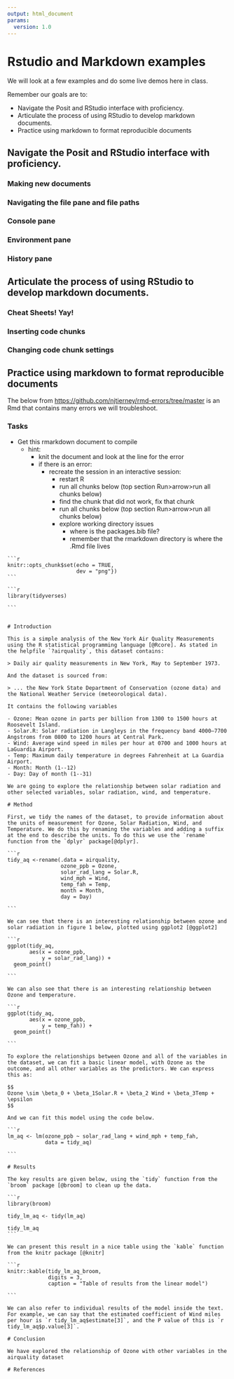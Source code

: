 ```yaml
---
output: html_document
params:
  version: 1.0
---
```


# Rstudio and Markdown examples {-}

We will look at a few examples and do some live demos here in class.

Remember our goals are to:

- Navigate the Posit and RStudio interface with proficiency.
- Articulate the process of using RStudio to develop markdown documents.
- Practice using markdown to format reproducible documents

## Navigate the Posit and RStudio interface with proficiency.

### Making new documents

### Navigating the file pane and file paths

### Console pane

### Environment pane

### History pane

## Articulate the process of using RStudio to develop markdown documents.

### Cheat Sheets! Yay!

### Inserting code chunks



### Changing code chunk settings



## Practice using markdown to format reproducible documents

The below from <https://github.com/njtierney/rmd-errors/tree/master> is an Rmd that contains many errors we will troubleshoot. 

### Tasks

- Get this rmarkdown document to compile
  - hint:
    - knit the document and look at the line for the error
    - if there is an error:
       - recreate the session in an interactive session:
          - restart R
          - run all chunks below (top section Run>arrow>run all chunks below)
          - find the chunk that did not work, fix that chunk
          - run all chunks below (top section Run>arrow>run all chunks below)
          - explore working directory issues
            - where is the packages.bib file?
            - remember that the rmarkdown directory is where the .Rmd file lives
            
````verbatim

```r
knitr::opts_chunk$set(echo = TRUE,
                      dev = "png"})
```

```r

library(tidyverses)

```


# Introduction

This is a simple analysis of the New York Air Quality Measurements using the R statistical programming language [@Rcore]. As stated in the helpfile `?airquality`, this dataset contains:

> Daily air quality measurements in New York, May to September 1973.

And the dataset is sourced from:

> ... the New York State Department of Conservation (ozone data) and the National Weather Service (meteorological data).

It contains the following variables

- Ozone: Mean ozone in parts per billion from 1300 to 1500 hours at Roosevelt Island.
- Solar.R: Solar radiation in Langleys in the frequency band 4000–7700 Angstroms from 0800 to 1200 hours at Central Park.
- Wind: Average wind speed in miles per hour at 0700 and 1000 hours at LaGuardia Airport.
- Temp: Maximum daily temperature in degrees Fahrenheit at La Guardia Airport.
- Month: Month (1--12)
- Day: Day of month (1--31)

We are going to explore the relationship between solar radiation and other selected variables, solar radiation, wind, and temperature.

# Method

First, we tidy the names of the dataset, to provide information about the units of measurement for Ozone, Solar Radiation, Wind, and Temperature. We do this by renaming the variables and adding a suffix at the end to describe the units. To do this we use the `rename` function from the `dplyr` package[@dplyr].

```r

tidy_aq <-rename(.data = airquality,
                 ozone_ppb = Ozone,
                 solar_rad_lang = Solar.R,
                 wind_mph = Wind,
                 temp_fah = Temp,
                 month = Month,
                 day = Day)

```

We can see that there is an interesting relationship between ozone and solar radiation in figure 1 below, plotted using ggplot2 [@ggplot2]

```r

ggplot(tidy_aq,
       aes(x = ozone_ppb,
           y = solar_rad_lang)) + 
  geom_point()

```

We can also see that there is an interesting relationship between Ozone and temperature.

```r

ggplot(tidy_aq,
       aes(x = ozone_ppb,
           y = temp_fah)) + 
  geom_point()

```

To explore the relationships between Ozone and all of the variables in the dataset, we can fit a basic linear model, with Ozone as the outcome, and all other variables as the predictors. We can express this as:

$$
Ozone \sim \beta_0 + \beta_1Solar.R + \beta_2 Wind + \beta_3Temp + \epsilon
$$

And we can fit this model using the code below.

```r

lm_aq <- lm(ozone_ppb ~ solar_rad_lang + wind_mph + temp_fah,
            data = tidy_aq)

```

# Results

The key results are given below, using the `tidy` function from the `broom` package [@broom] to clean up the data.

```r

library(broom)

tidy_lm_aq <- tidy(lm_aq)

tidy_lm_aq
```

We can present this result in a nice table using the `kable` function from the knitr package [@knitr]

```r

knitr::kable(tidy_lm_aq_broom,
             digits = 3,
             caption = "Table of results from the linear model")

```

We can also refer to individual results of the model inside the text. For example, we can say that the estimated coefficient of Wind miles per hour is `r tidy_lm_aq$estimate[3]`, and the P value of this is `r tidy_lm_aq$p.value[3]`.

# Conclusion

We have explored the relationship of Ozone with other variables in the airquality dataset

# References

````